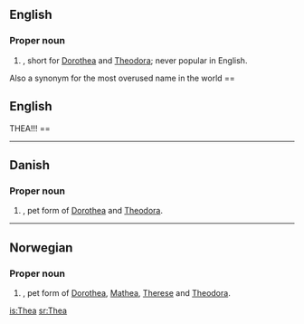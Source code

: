 ==English==

===Proper noun===
{{en-proper noun}}

# {{given name|female}}, short for [[Dorothea]] and [[Theodora]]; never popular in English.
Also a synonym for the most overused name in the world 
== 
== English ==
THEA!!! ==

----

==Danish==

===Proper noun===
{{infl|da|proper noun}}

# {{given name|female||da:}}, pet form of [[Dorothea]] and [[Theodora]].

----

==Norwegian==

===Proper noun===
{{infl|no|proper noun}}

# {{given name|female||no:}}, pet form of [[Dorothea]], [[Mathea]], [[Therese]] and [[Theodora]].

[[is:Thea]]
[[sr:Thea]]